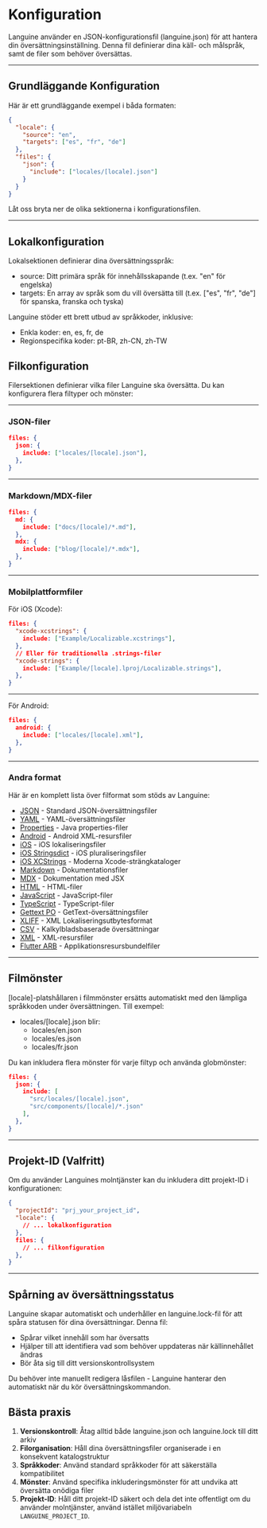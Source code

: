 # Konfiguration

Languine använder en JSON-konfigurationsfil (languine.json) för att hantera din översättningsinställning. Denna fil definierar dina käll- och målspråk, samt de filer som behöver översättas.

---

## Grundläggande Konfiguration

Här är ett grundläggande exempel i båda formaten:

```json title="languine.json"
{
  "locale": {
    "source": "en",
    "targets": ["es", "fr", "de"]
  },
  "files": {
    "json": {
      "include": ["locales/[locale].json"]
    }
  }
}
```

Låt oss bryta ner de olika sektionerna i konfigurationsfilen.

---

## Lokalkonfiguration

Lokalsektionen definierar dina översättningsspråk:

- source: Ditt primära språk för innehållsskapande (t.ex. "en" för engelska)
- targets: En array av språk som du vill översätta till (t.ex. ["es", "fr", "de"] för spanska, franska och tyska)

Languine stöder ett brett utbud av språkkoder, inklusive:
- Enkla koder: en, es, fr, de
- Regionspecifika koder: pt-BR, zh-CN, zh-TW

## Filkonfiguration

Filersektionen definierar vilka filer Languine ska översätta. Du kan konfigurera flera filtyper och mönster:

---

### JSON-filer
```json
files: {
  json: {
    include: ["locales/[locale].json"],
  },
}
```

---

### Markdown/MDX-filer
```json
files: {
  md: {
    include: ["docs/[locale]/*.md"],
  },
  mdx: {
    include: ["blog/[locale]/*.mdx"],
  },
}
```

---

### Mobilplattformfiler

För iOS (Xcode):
```json
files: {
  "xcode-xcstrings": {
    include: ["Example/Localizable.xcstrings"],
  },
  // Eller för traditionella .strings-filer
  "xcode-strings": {
    include: ["Example/[locale].lproj/Localizable.strings"],
  },
}
```

---

För Android:
```json
files: {
  android: {
    include: ["locales/[locale].xml"],
  },
}
```

---

### Andra format

Här är en komplett lista över filformat som stöds av Languine:

- [JSON](/docs/json) - Standard JSON-översättningsfiler
- [YAML](/docs/yaml) - YAML-översättningsfiler
- [Properties](/docs/properties) - Java properties-filer
- [Android](/docs/android) - Android XML-resursfiler
- [iOS](/docs/ios) - iOS lokaliseringsfiler
- [iOS Stringsdict](/docs/xcode-stringsdict) - iOS pluraliseringsfiler
- [iOS XCStrings](/docs/xcode-xcstrings) - Moderna Xcode-strängkataloger
- [Markdown](/docs/md) - Dokumentationsfiler
- [MDX](/docs/mdx) - Dokumentation med JSX
- [HTML](/docs/html) - HTML-filer
- [JavaScript](/docs/js) - JavaScript-filer
- [TypeScript](/docs/ts) - TypeScript-filer
- [Gettext PO](/docs/po) - GetText-översättningsfiler
- [XLIFF](/docs/xliff) - XML Lokaliseringsutbytesformat
- [CSV](/docs/csv) - Kalkylbladsbaserade översättningar
- [XML](/docs/xml) - XML-resursfiler
- [Flutter ARB](/docs/arb) - Applikationsresursbundelfiler

---

## Filmönster

[locale]-platshållaren i filmmönster ersätts automatiskt med den lämpliga språkkoden under översättningen. Till exempel:

- locales/[locale].json blir:
  - locales/en.json
  - locales/es.json
  - locales/fr.json

Du kan inkludera flera mönster för varje filtyp och använda globmönster:
```json
files: {
  json: {
    include: [
      "src/locales/[locale].json",
      "src/components/[locale]/*.json"
    ],
  },
}
```

---

## Projekt-ID (Valfritt)

Om du använder Languines molntjänster kan du inkludera ditt projekt-ID i konfigurationen:

```json
{
  "projectId": "prj_your_project_id",
  "locale": {
    // ... lokalkonfiguration
  },
  files: {
    // ... filkonfiguration
  },
}
```

---

## Spårning av översättningsstatus

Languine skapar automatiskt och underhåller en languine.lock-fil för att spåra statusen för dina översättningar. Denna fil:

- Spårar vilket innehåll som har översatts
- Hjälper till att identifiera vad som behöver uppdateras när källinnehållet ändras
- Bör åta sig till ditt versionskontrollsystem

Du behöver inte manuellt redigera låsfilen - Languine hanterar den automatiskt när du kör översättningskommandon.

## Bästa praxis

1. **Versionskontroll**: Åtag alltid både languine.json och languine.lock till ditt arkiv
2. **Filorganisation**: Håll dina översättningsfiler organiserade i en konsekvent katalogstruktur
3. **Språkkoder**: Använd standard språkkoder för att säkerställa kompatibilitet
4. **Mönster**: Använd specifika inkluderingsmönster för att undvika att översätta onödiga filer
5. **Projekt-ID**: Håll ditt projekt-ID säkert och dela det inte offentligt om du använder molntjänster, använd istället miljövariabeln `LANGUINE_PROJECT_ID`.